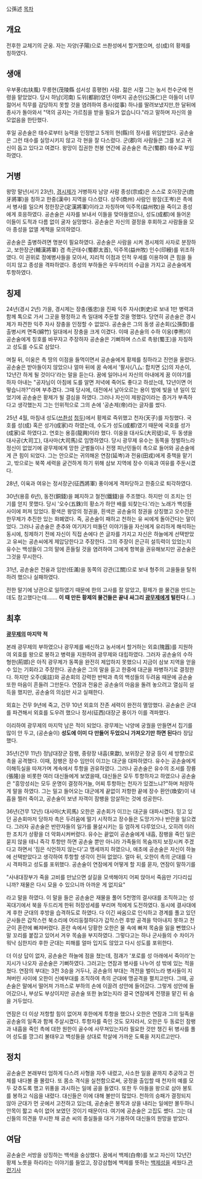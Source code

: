 公孫述
[[목차]]
== 개요 ==
전후한 교체기의 군웅. 자는 자양(子陽)으로 쓰촨성에서 할거했으며, 성(成)의 황제를 칭하였다.

== 생애 ==
우부풍(右扶風) 무릉현(茂陵縣 섬서성 흥평현) 사람. 젊은 시절 그는 농서 천수군에 현령을 맡았었다. 당시 하남(河南) 도위(都尉)였던 아버지 공손인(公孫仁)은 아들이 너무 젊어서 직무를 감당하지 못할 것을 염려하여 종사(從事) 하나를 딸려보냈지만,한 달뒤에 종사가 돌아와서 "댁의 공자는 가르침을 받을 필요가 없습니다."라고 말하며 자신의 쓸모없음을 한탄했다. 

후일 공손술은 태수로부터 능력을 인정받고 5개의 현(縣)의 정사를 위임받았다. 공손술은 그런 태수를 실망시키지 않고 각 현을 잘 다스렸다. 군(郡)의 사람들은 그를 보고 귀신이 돕고 있다고 여겼다. 왕망이 집권한 천봉 연간에 공손술은 촉군(蜀郡) 태수로 부임하였다. 

== 거병 ==
왕망 말년(서기 23년), [[경시제]]가 거병하자 남양 사람 종성(宗成)은 스스로 호아장군(虝牙將軍)을 칭하고 한중(漢中) 지역을 다스렸다. 상주(商州) 사람인 왕잠(王岑)은 촉에서 병사를 일으켜 정한장군(定漢將軍)이라고 자칭하며 익주목(益州牧)을 죽이고 종성에게 호응하였다. 공손술은 사자를 보내서 이들을 맞아들였으나, 성도(成都)에 들어온 이들이 도적과 다름 없이 굴자 실망했다. 공손술은 자신의 결정을 후회하고 사람들을 모아 종성을 없앨 계책을 모의하였다.

공손술은 출병하려면 명분이 필요하였다. 공손술은 사람을 시켜 경시제의 사자로 분장하고,  보한장군(輔漢將軍) 겸 촉군태수(蜀郡太首), 익주목(益州牧) 인수(印綬)를 위조하였다. 이 권위로 정예병사들을 모아서, 지리적 이점과 인적 우세를 이용하여 큰 힘을 들이지 않고 종성을 격파하였다. 종성의 부하들은 우두머리의 수급을 가지고 공손술에게 투항하였다.

== 칭제 ==
24년(경시 2년) 가을, 경시제는 장충(張忠)을 진짜 익주 자사(刺史)로 보내 1만 병력과 함께 톡으로 가서 그곳을 평정하고 촉 일대에 주둔할 것을 명했다. 당연히 공손술은 경시제가 파견한 익주 자사 장충을 인정할 수 없었다. 공손술은 그의 동생 공손회(公孫恢)를 출병시켜 면죽(綿竹) 일대에서 장충을 크게 이겼다. 이때 공손술의 수하 이웅(李熊)이 공손술에게 칭호를 바꾸자고 주장하자 공손술은 기뻐하며 스스로 촉왕(蜀王)을 자칭하고 성도를 수도로 삼았다.
 
며칠 뒤, 이웅은 촉 땅의 이점을 들먹이면서 공손술에게 황제를 칭하라고 진언을 올렸다. 공손술은 받아들이지 않았으나 얼마 뒤에 꿈 속에서 '팔사(八厶: 합치면 公)의 자손이, 12년간 하게 될 것이다'라는 말을 듣는다. 꿈에 일어나서 자신의 아내에게 꿈 이야기를 하자 아내는 "공자님이 아침에 도를 알면 저녁에 죽어도 좋다고 하셨는데, 12년이면 어떻습니까?"라며 부추겼다. 그때 당시에, 대전에서 날아오르는 용이 밤에 빛을 낸 일이 있었기에 공손술은 황제가 될 결심을 하였다. 그러나 자신이 제왕감이라는 증거가 부족하다고 생각했는지 그는 인위적으로 그의 손에 '공손제(帝)라는 글자를 썼다.

25년 4월, 마침내 성도([[쓰촨성]] [[청두]])에서 황제로 즉위했고 천자(天子)를 자칭했다. 국호를 성(成) 혹은 성가(成家)라 하였는데, 수도가 성도(成都)였기 때문에 국호를 성가(成家)로 하였다고. 연호는 용흥(龍興)이라 했다. 이웅을 대사도(大司徒)로, 두 동생을 대사공(大司工), 대사마(大司馬)로 임명하였다. 당시 광무제 유수는 동쪽을 정벌하느라 정신이 없었기에 광무제에게 망한 군벌들이나 전쟁 피난민들이 촉으로 들어와 공손술에게 큰 힘이 되었다. 그는 안으로는 귀의해온 연잠(延岑)과 전융(田戎)에게 중책을 맡기고, 밖으로는 북쪽 세력을 굳건하게 하기 위해 삼보 지역에 장수 이육과 여유를 주둔시겼다.

28년, 이육과 여유는 정서장군(征西將軍) 풍이에게 격파당하고 한중으로 퇴각하였다.

30년(용흥 6년), 동전(銅錢)을 폐지하고 철전(鐵錢)을 주조했다. 하지만 이 조치는 인기를 얻지 못했다. 당시 '오수(五銖)의 황소가 하얀 배를 되찾는다.'라는 노래가 백성들 사이에 퍼져 있었다. 황색은 왕망의 정권을, 흰색은 공손술의 정권을 상징했고 오수전은 한무제가 추진한 있는 화폐였다. 즉, 공손술이 패하고 천하는 유 씨에게 돌아간다는 말이었다. 그러나 공손술은 춘추와 여기저기 떠돌던 이야기들을 자신에게 유리하게 해석하는 동시에, 칭제하기 전에 자신이 직접 손에다 쓴 글자를 가지고 자신은 하늘에게 선택받았고 유씨는 공손씨에게 제압당한다고 주장한다. 그의 주장이 은근히 설득력이 있었는지 유수는 백성들이 그의 말에 흔들릴 것을 염려하여 그에게 항복을 권유해보지만 공손술은 그것을 무시한다.

31년, 공손술은 전융과 임만(任滿)을 동쪽의 강관(江關)으로 보내 형주의 고을들을 탈취하려 했으나 실패하였다.

전한 말기에 낭관으로 일하였기 때문에 한의 고사를 잘 알았고, 황제가 쓸 물건을 만드는 데도 참고했다는데……. '''이 때 만든 황제의 물건들은 끝내 싸그리 [[광무제]]에게 털린다'''.(…)

== 최후 ==
'''[[광무제]]의 마지막 적'''

본래 광무제의 부하였으나 광무제를 배신하고 농서에서 할거하는 외효(隗囂)를 지원하여 외효를 왕으로 봉하고 병력을 지원하여 광무제와 대립하였다. 그러자 공손술의 수하 형한(荊邯)은 아직 광무제가 동쪽을 완전히 제압하지 못했으니 지금이 삼보 지역을 얻을 수 있는 기회라고 주장한다. 공손술은 그의 말을 듣고 한중에 대군을 파병하기로 결정한다. 하지만 오주(吳註)와 공손회의 강력한 반박과 촉의 백성들의 두려움 때문에 공손술 또한 마음이 흔들려 그만둔다. 연잠과 전융은 공손술의 마음을 돌려 놓으려고 열심히 설득을 했지만, 공손술의 의심만 사고 실패한다. 

외효는 건무 9년에 죽고, 건무 10년 외효의 잔존 세력이 완전히 멸망했다. 공손술은 군대를 파견해서 외효를 도우려 했으나 정서(征西)대장군 풍이가 이를 격파했다.

이리하여 광무제의 마지막 남은 적이 되었다. 광무제는 낙양에 궁궐을 만들면서 집기를 많이 안 두고, (공손술이) '''성도에 이미 다 만들어 두었으니 가져오기만 하면 된다'''라 장담했다.

35년(건무 11년) 정남대장군 잠팽, 중랑장 내흡(來歙), 보위장군 장궁 등이 세 방향으로 촉을 공격했다. 이때, 잠팽은 장수 임만이 이끄는 대군을 대파하였다. 유수는 공손술에게 이해득실을 따져가며 계속에서 투항을 권유하였다. 그러나 공손술은 유수의 조서를 장륭(張隆)을 비롯한 여러 대신들에게 보였을때, 대신들은 모두 투항하자고 하였으나 공손술은 "흥망성쇠는 모두 운명이 결정하거늘, 어찌 투항하는 천자가 있겠느냐?"하며 처량하게 말을 하였다. 그는 밀고 들어오는 대군에게 끝없이 저항한 끝에 장수 환안(瑍安)이 내흡을 찔러 죽이고, 공손술이 보낸 자객이 잠팽을 암살하는 것에 성공한다.

36년(건무 12년) 대사마(大司馬) 오한은 공손회가 이끄는 대군을 대파시켰다. 믿고 있던 공손회마저 당하자 촉은 두려움에 떨기 시작하고 장수들은 도망가거나 반란을 일으켰다. 그러자 공손술은 반란자들의 일가를 몰살시키는 등 엄하게 다루었으나, 오히려 이러한 조치가 상황을 더 악화시켜버렸다. 유수는 끝없이 공손술에게 내흡, 잠팽을 죽인 일은 묻지 않을 테니 즉각 투항만 하면 공손술 뿐만 아니라 가족들의 목숨까지 보장시켜 주겠다고 하면서 '짐은 식언하지 않는다'고 맹세까지 하였으나, 애초에 공손술은 자신이 하늘에 선택받았다고 생각하여 투항할 생각이 전혀 없었다. 얼마 뒤, 오한이 촉의 군대를 다시 격파하고 성도를 포위했다. 공손술이 연잠에게 어떻게 할 지를 묻자, 연잠이 말하기를

"사내대장부가 죽을 고비를 만났으면 살길을 모색해야지 어찌 앉아서 죽음만 기다리십니까? 재물은 다시 모을 수 있으니까 
아까운 게 없지요"

라고 말을 하였다. 이 말을 들은 공손술은 재물을 풀어 5천명의 결사대를 조직하고는 성 꼭대기에서 북을 두드리게 한뒤 허장성세를 부리며 적에게 도전하였다. 동시에 결사대에게 후한 군대의 후방을 습격하도로 하였다. 다 이긴 싸움으로 인식하고 경계를 풀고 있던 군사들은 갑작스런 북소리에 어리둥절하다가 갑작스런 후방 공격을 막아내지 못하고 전군이 혼란에 빠져버렸다. 혼란 속에서 당황한 오한은 물 속에 빠져 목숨을 잃을 뻔했으나 말 꼬리를 붙잡고 있어서 겨우 목숨을 부지하였다. 그렇다고는 하나 군사들의 수 차이가 워낙 심한지라 후한 군대는 피해를 얼마 입지도 않았고 다시 성도를 포위한다. 

더 이상 답이 없자, 공손술은 하늘에 점을 쳤는데, 점괘가 '포로를 성 아래에서 죽이라'는 지시가 나오자 공손술은 기뻐하였다. 그러고는 연잠과 병사를 나누어 성 밖에 있는 적을 쳤다. 연잠의 부대는 3전 3승을 거두나, 공손술의 부대는 격전을 벌이느라 병사들이 지쳐버린 사이에 오한이 신예부대를 조직하여 촉의 군대에 맹공격을 펼치고만다. 그때, 공손술은 말에서 떨어져 가까스로 부하의 손에 이끌려 성안에 들어갔다. 그렇게 성안에 들어갔으나, 부상도 부상이지만 공손술 또한 늙었는지라 결국 연잠에게 전쟁을 맡긴 뒤 숨을 거두었다.

연잠은 더 이상 저항할 힘이 없어져 후한에게 투항을 했으나 오한은 연잠과 그의 일족을 공손술의 일족과 함께 주살시켰다. 투항자를 죽인 것도 모자라서, 오한은 두 동료인 잠팽과 내흡을 죽인 촉에 대한 원한이 골수에 사무쳐있는지라  필요한 것만 챙긴 뒤 병사를 풀어 성도를 깡그리 불태우고 백성들을 상대로 학살에 가까운 도륙을 저지르고만다.
== 정치 ==
공손술은 본래부터 엄하게 다스려 사형을 자주 내렸고, 사소한 일을 끝까지 추궁하고 전체를 내다볼 줄 몰랐다. 또 몸소 격식을 실천함으로써, 궁정을 출입할 때 천자의 예를 모두 갖추도록 했고 위풍을 과시하는 일에 공을 들였다. 또한 두 아들을 왕으로 삼아 봉토를 봉하고 식읍을 내렸다. 대신들은 이에 대해 불만이 많았다. 천하의 승패가 결정되지 않아 군대가 먼 곳에서 고전하고 있는데, 공손술은 봉작과 상을 내리는 일에만 몰두하니 안목이 짧고 속이 없어 보였던 것이기 때문이다. 여기에 공손술은 고집도 쎘다. 그는 대신들의 의견을 무시한 채 공손 씨의 종실들을 대거 기용하여 대신들의 원망을 받았다.

== 여담 ==
공손술은 서방을 상징하는 백색을 숭상했다. 꿈에서 백제(白帝)를 보고 자신이 12년간 황제 노릇을 하리라는 이야기를 들었고, 장강삼협에 백제를 뜻하는 [[백제성]]을 세웠다.[http://korean.cri.cn/chinaabc/chapter16/chapter160308.htm 관련기사]

